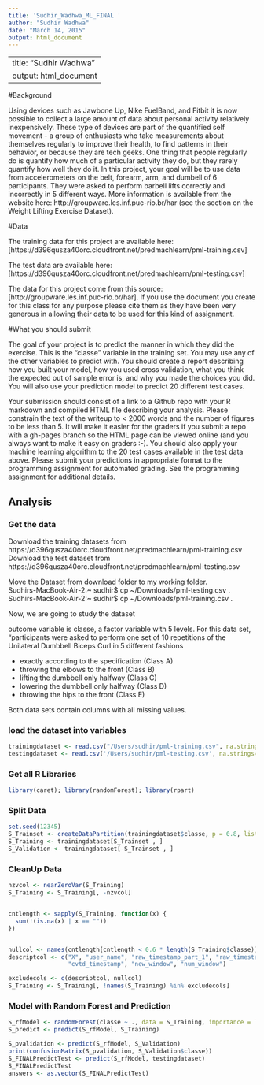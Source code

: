 ```yaml
---
title: 'Sudhir_Wadhwa_ML_FINAL '
author: "Sudhir Wadhwa"
date: "March 14, 2015"
output: html_document
---
```


---
title: "Sudhir Wadhwa"
output: html_document
---

#Background

Using devices such as Jawbone Up, Nike FuelBand, and Fitbit it is now possible to collect a large amount of data about personal activity relatively inexpensively. These type of devices are part of the quantified self movement - a group of enthusiasts who take measurements about themselves regularly to improve their health, to find patterns in their behavior, or because they are tech geeks. One thing that people regularly do is quantify how much of a particular activity they do, but they rarely quantify how well they do it. In this project, your goal will be to use data from accelerometers on the belt, forearm, arm, and dumbell of 6 participants. They were asked to perform barbell lifts correctly and incorrectly in 5 different ways. More information is available from the website here: http://groupware.les.inf.puc-rio.br/har (see the section on the Weight Lifting Exercise Dataset).

#Data

The training data for this project are available here: [https://d396qusza40orc.cloudfront.net/predmachlearn/pml-training.csv]

The test data are available here: [https://d396qusza40orc.cloudfront.net/predmachlearn/pml-testing.csv]

The data for this project come from this source: [http://groupware.les.inf.puc-rio.br/har]. If you use the document you create for this class for any purpose please cite them as they have been very generous in allowing their data to be used for this kind of assignment.

#What you should submit

The goal of your project is to predict the manner in which they did the exercise. This is the “classe” variable in the training set. You may use any of the other variables to predict with. You should create a report describing how you built your model, how you used cross validation, what you think the expected out of sample error is, and why you made the choices you did. You will also use your prediction model to predict 20 different test cases.

Your submission should consist of a link to a Github repo with your R markdown and compiled HTML file describing your analysis. Please constrain the text of the writeup to < 2000 words and the number of figures to be less than 5. It will make it easier for the graders if you submit a repo with a gh-pages branch so the HTML page can be viewed online (and you always want to make it easy on graders :-).
You should also apply your machine learning algorithm to the 20 test cases available in the test data above. Please submit your predictions in appropriate format to the programming assignment for automated grading. See the programming assignment for additional details.




## Analysis

### Get the data

Download the training datasets from https://d396qusza40orc.cloudfront.net/predmachlearn/pml-training.csv   
Download the test dataset from https://d396qusza40orc.cloudfront.net/predmachlearn/pml-testing.csv   

Move the Dataset from download folder to my working folder.       
Sudhirs-MacBook-Air-2:~ sudhir$ cp ~/Downloads/pml-testing.csv .   
Sudhirs-MacBook-Air-2:~ sudhir$ cp ~/Downloads/pml-training.csv .   

Now, we are going to study the dataset



outcome variable is classe, a factor variable with 5 levels. For this data set, “participants were asked to perform one set of 10 repetitions of the Unilateral Dumbbell Biceps Curl in 5 different fashions

* exactly according to the specification (Class A)
* throwing the elbows to the front (Class B)
* lifting the dumbbell only halfway (Class C)
* lowering the dumbbell only halfway (Class D)
* throwing the hips to the front (Class E)

Both data sets contain columns with all missing values. 


### load the dataset into variables 


```r
trainingdataset <- read.csv("/Users/sudhir/pml-training.csv", na.strings=c("NA","#DIV/0!", ""))     
testingdataset <- read.csv('/Users/sudhir/pml-testing.csv', na.strings=c("NA","#DIV/0!", ""))  
```




### Get all R Libraries
```r
library(caret); library(randomForest); library(rpart)
```





### Split Data
```r
set.seed(12345)
S_Trainset <- createDataPartition(trainingdataset$classe, p = 0.8, list = FALSE)
S_Training <- trainingdataset[S_Trainset , ]
S_Validation <- trainingdataset[-S_Trainset , ]
```


### CleanUp Data

``` r
nzvcol <- nearZeroVar(S_Training)
S_Training <- S_Training[, -nzvcol]


cntlength <- sapply(S_Training, function(x) {
  sum(!(is.na(x) | x == ""))
})


nullcol <- names(cntlength[cntlength < 0.6 * length(S_Training$classe)])
descriptcol <- c("X", "user_name", "raw_timestamp_part_1", "raw_timestamp_part_2", 
                 "cvtd_timestamp", "new_window", "num_window")

excludecols <- c(descriptcol, nullcol)
S_Training <- S_Training[, !names(S_Training) %in% excludecols]

```



### Model with Random Forest and Prediction

```r
S_rfModel <- randomForest(classe ~ ., data = S_Training, importance = TRUE, ntrees = 10)
S_predict <- predict(S_rfModel, S_Training)

S_pvalidation <- predict(S_rfModel, S_Validation)
print(confusionMatrix(S_pvalidation, S_Validation$classe))
S_FINALPredictTest <- predict(S_rfModel, testingdataset)
S_FINALPredictTest
answers <- as.vector(S_FINALPredictTest)
```

